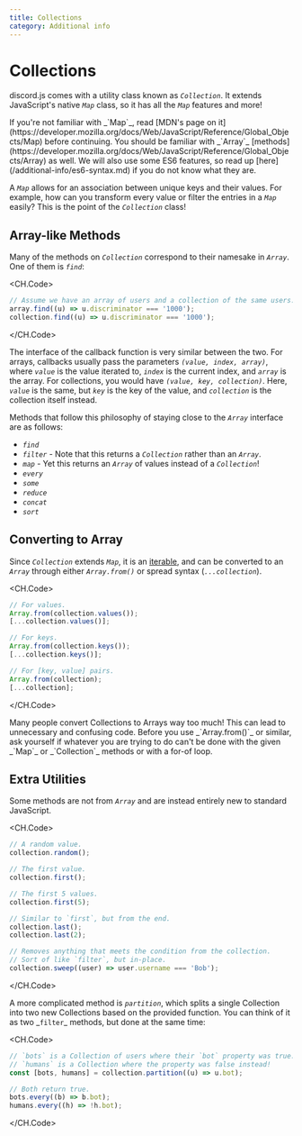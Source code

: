 ```yaml
---
title: Collections
category: Additional info
---
```


# Collections

discord.js comes with a utility class known as _`Collection`_.
It extends JavaScript's native _`Map`_ class, so it has all the _`Map`_ features and more!

<Alert title="Warning" type="warning">
	If you're not familiar with _`Map`_, read [MDN's page on
	it](https://developer.mozilla.org/docs/Web/JavaScript/Reference/Global_Objects/Map) before continuing. You should be
	familiar with _`Array`_ [methods](https://developer.mozilla.org/docs/Web/JavaScript/Reference/Global_Objects/Array) as
	well. We will also use some ES6 features, so read up [here](/additional-info/es6-syntax.md) if you do not know what
	they are.
</Alert>

A _`Map`_ allows for an association between unique keys and their values.
For example, how can you transform every value or filter the entries in a _`Map`_ easily?
This is the point of the _`Collection`_ class!

## Array-like Methods

Many of the methods on _`Collection`_ correspond to their namesake in _`Array`_. One of them is _`find`_:

<CH.Code>

```js
// Assume we have an array of users and a collection of the same users.
array.find((u) => u.discriminator === '1000');
collection.find((u) => u.discriminator === '1000');
```

</CH.Code>

The interface of the callback function is very similar between the two.
For arrays, callbacks usually pass the parameters _`(value, index, array)`_, where _`value`_ is the value iterated to,
_`index`_ is the current index, and _`array`_ is the array. For collections, you would have _`(value, key, collection)`_.
Here, _`value`_ is the same, but _`key`_ is the key of the value, and _`collection`_ is the collection itself instead.

Methods that follow this philosophy of staying close to the _`Array`_ interface are as follows:

- _`find`_
- _`filter`_ - Note that this returns a _`Collection`_ rather than an _`Array`_.
- _`map`_ - Yet this returns an _`Array`_ of values instead of a _`Collection`_!
- _`every`_
- _`some`_
- _`reduce`_
- _`concat`_
- _`sort`_

## Converting to Array

Since _`Collection`_ extends _`Map`_, it is an [iterable](https://developer.mozilla.org/docs/Web/JavaScript/Reference/Iteration_protocols), and can be converted to an _`Array`_ through either _`Array.from()`_ or spread syntax (_`...collection`_).

<CH.Code>

```js
// For values.
Array.from(collection.values());
[...collection.values()];

// For keys.
Array.from(collection.keys());
[...collection.keys()];

// For [key, value] pairs.
Array.from(collection);
[...collection];
```

</CH.Code>

<Alert title="Warning" type="warning">
	Many people convert Collections to Arrays way too much! This can lead to unnecessary and confusing code. Before you
	use _`Array.from()`_ or similar, ask yourself if whatever you are trying to do can't be done with the given _`Map`_ or
	_`Collection`_ methods or with a for-of loop.
</Alert>

## Extra Utilities

Some methods are not from _`Array`_ and are instead entirely new to standard JavaScript.

<CH.Code>

```js
// A random value.
collection.random();

// The first value.
collection.first();

// The first 5 values.
collection.first(5);

// Similar to `first`, but from the end.
collection.last();
collection.last(2);

// Removes anything that meets the condition from the collection.
// Sort of like `filter`, but in-place.
collection.sweep((user) => user.username === 'Bob');
```

</CH.Code>

A more complicated method is _`partition`_, which splits a single Collection into two new Collections based on the provided function.
You can think of it as two \_`filter`\_ methods, but done at the same time:

<CH.Code>

```js
// `bots` is a Collection of users where their `bot` property was true.
// `humans` is a Collection where the property was false instead!
const [bots, humans] = collection.partition((u) => u.bot);

// Both return true.
bots.every((b) => b.bot);
humans.every((h) => !h.bot);
```

</CH.Code>

